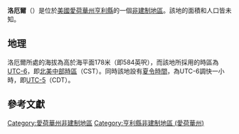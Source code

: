 {{noteTA
|G1=USState
|G2=地名
|G3=Unit
}}
{{Infobox settlement
|official_name            = 洛厄爾
|native_name = Lowell
|settlement_type          = [[非建制地區|非建制地區]]
|image_skyline            = 
|imagesize                = 
|image_map                = 
|mapsize                  = 
|pushpin_map              = USA Iowa
|pushpin_label            = 洛厄爾
|pushpin_label_position   = top
|pushpin_map_caption      = 洛厄爾在愛荷華州的位置
|subdivision_type         = [[世界政區索引|國家]]
|subdivision_type1        = [[美国州份|州份]]
|subdivision_type2        = [[愛荷華州行政区划|縣]]
|subdivision_name         = [[美国|美国]]
|subdivision_name1        = [[愛荷華州|愛荷華州]]
|subdivision_name2        = [[亨利縣_(愛荷華州)|亨利縣]]
|elevation_ft             = 584
|elevation_m              = 178
|area_total_km2           = 
|area_total_sq_mi         = 
|area_land_km2            = 
|area_land_sq_mi          = 
|area_water_km2           = 
|area_water_sq_mi         = 
|population_as_of         = 2010
|population_footnotes     = 
|population_total         = 
|population_metro         = 
|population_density_km2   = auto
|population_density_sq_mi = auto
|timezone                 = [[北美中部时区|北美中部时区]]
|utc_offset               = -6
|coordinates              = {{coord|40|49|50|N|91|26|09|W|display=inline,title}}
| coor_pinpoint           = 
| coordinates_footnotes   = 
|timezone_DST             = CDT
|utc_offset_DST           = -5
|postal_code_type         = [[美國郵區編號|郵區編號]]
|postal_code              = 52645
|area_code                = {{link-en|电话区号712|Area code 712|712}}
|blank_name = [[地名信息系统|GNIS ID]]
|blank_info = 458654<ref name="GNIS">{{cite gnis|458654|Lowell}}</ref>
}}
'''洛厄爾'''（{{lang-en|Lowell}}）是位於[[美國|美國]][[愛荷華州|愛荷華州]][[亨利縣_(愛荷華州)|亨利縣]]的一個[[非建制地區|非建制地區]]。該地的面積和人口皆未知。

== 地理 ==
洛厄爾所處的海拔為高於海平面178米（即584英呎），而該地所採用的時區為[[UTC-6|UTC-6]]，即[[北美中部時區|北美中部時區]]（CST）。同時該地設有[[夏令時間|夏令時間]]，為UTC-6調快一小時，即[[UTC-5|UTC-5]]（CDT）。

== 參考文獻 ==
{{reflist}}

{{亨利縣 (愛荷華州)}}

{{DEFAULTSORT:Lowell}}
[[Category:愛荷華州非建制地區|Category:愛荷華州非建制地區]]
[[Category:亨利縣非建制地區_(愛荷華州)|Category:亨利縣非建制地區 (愛荷華州)]]

{{Iowa-geo-stub}}